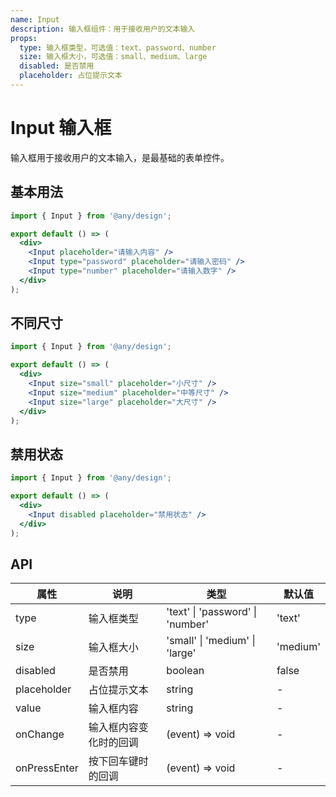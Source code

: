 ```yaml
---
name: Input
description: 输入框组件：用于接收用户的文本输入
props:
  type: 输入框类型，可选值：text、password、number
  size: 输入框大小，可选值：small、medium、large
  disabled: 是否禁用
  placeholder: 占位提示文本
---
```


# Input 输入框

输入框用于接收用户的文本输入，是最基础的表单控件。

## 基本用法

```jsx
import { Input } from '@any/design';

export default () => (
  <div>
    <Input placeholder="请输入内容" />
    <Input type="password" placeholder="请输入密码" />
    <Input type="number" placeholder="请输入数字" />
  </div>
);
```

## 不同尺寸

```jsx
import { Input } from '@any/design';

export default () => (
  <div>
    <Input size="small" placeholder="小尺寸" />
    <Input size="medium" placeholder="中等尺寸" />
    <Input size="large" placeholder="大尺寸" />
  </div>
);
```

## 禁用状态

```jsx
import { Input } from '@any/design';

export default () => (
  <div>
    <Input disabled placeholder="禁用状态" />
  </div>
);
```

## API

| 属性         | 说明                   | 类型                             | 默认值   |
| ------------ | ---------------------- | -------------------------------- | -------- |
| type         | 输入框类型             | 'text' \| 'password' \| 'number' | 'text'   |
| size         | 输入框大小             | 'small' \| 'medium' \| 'large'   | 'medium' |
| disabled     | 是否禁用               | boolean                          | false    |
| placeholder  | 占位提示文本           | string                           | -        |
| value        | 输入框内容             | string                           | -        |
| onChange     | 输入框内容变化时的回调 | (event) => void                  | -        |
| onPressEnter | 按下回车键时的回调     | (event) => void                  | -        |
